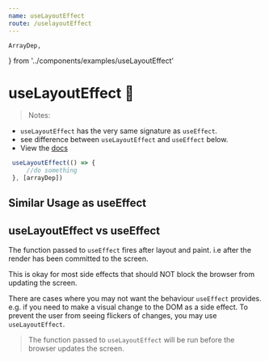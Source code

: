 ```yaml
---
name: useLayoutEffect
route: /uselayoutEffect
---
```

    ArrayDep,
} from '../components/examples/useLayoutEffect'

# useLayoutEffect 🎩

> Notes: 
 - `useLayoutEffect` has the very same signature as `useEffect`.
 - see difference between `useLayoutEffect` and `useEffect` below. 
 - View the [docs](https://reactjs.org/docs/hooks-reference.html#uselayouteffect)

```js
 useLayoutEffect(() => {
     //do something
 }, [arrayDep])
```

## Similar Usage as useEffect 
<Editor code={ArrayDep} />


## useLayoutEffect vs useEffect

The function passed to `useEffect` fires after layout and paint. 
i.e after the render has been committed to the screen. 

This is okay for most side effects that should NOT block the browser from updating the screen. 

There are cases where you may not want the behaviour `useEffect` provides. e.g. if you need to make a visual change to
the DOM as a side effect. To prevent the user from seeing flickers of changes, you may use `useLayoutEffect`. 

> The function passed to `useLayoutEffect` will be run before the browser updates the screen. 

